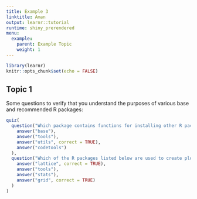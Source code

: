 ```yaml
---
title: Example 3
linktitle: Aman
output: learnr::tutorial
runtime: shiny_prerendered
menu:
  example:
    parent: Example Topic
    weight: 1
---
```


```r
library(learnr)
knitr::opts_chunk$set(echo = FALSE)
```


## Topic 1
Some questions to verify that you understand the purposes of various base and recommended R packages:

```r
quiz(
  question("Which package contains functions for installing other R packages?",
    answer("base"),
    answer("tools"),
    answer("utils", correct = TRUE),
    answer("codetools")
  ),
  question("Which of the R packages listed below are used to create plots?",
    answer("lattice", correct = TRUE),
    answer("tools"),
    answer("stats"),
    answer("grid", correct = TRUE)
  )
)
```

